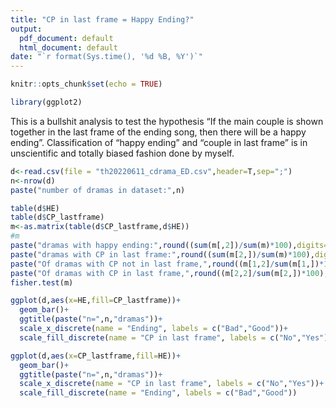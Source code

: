 ```yaml
---
title: "CP in last frame = Happy Ending?"
output:
  pdf_document: default
  html_document: default
date: "`r format(Sys.time(), '%d %B, %Y')`"
---
```


```r
knitr::opts_chunk$set(echo = TRUE)
```

```r
library(ggplot2)
```
This is a bullshit analysis to test the hypothesis "If the main couple is shown together in the last frame of the ending song, then there will be a happy ending".
Classification of "happy ending" and "couple in last frame" is in unscientific and totally biased fashion done by myself.
```r
d<-read.csv(file = "th20220611_cdrama_ED.csv",header=T,sep=";")
n<-nrow(d)
paste("number of dramas in dataset:",n)
```
```r
table(d$HE)
table(d$CP_lastframe)
m<-as.matrix(table(d$CP_lastframe,d$HE))
#m
paste("dramas with happy ending:",round((sum(m[,2])/sum(m)*100),digits=2),"%")
paste("dramas with CP in last frame:",round((sum(m[2,])/sum(m)*100),digits=2),"%")
paste("Of dramas with CP not in last frame,",round((m[1,2]/sum(m[1,])*100),digits=2),"% have a happy ending")
paste("Of dramas with CP in last frame,",round((m[2,2]/sum(m[2,])*100),digits=2),"% have a happy ending")
fisher.test(m)
```
```r
ggplot(d,aes(x=HE,fill=CP_lastframe))+
  geom_bar()+
  ggtitle(paste("n=",n,"dramas"))+
  scale_x_discrete(name = "Ending", labels = c("Bad","Good"))+
  scale_fill_discrete(name = "CP in last frame", labels = c("No","Yes"))
```


```r
ggplot(d,aes(x=CP_lastframe,fill=HE))+
  geom_bar()+
  ggtitle(paste("n=",n,"dramas"))+
  scale_x_discrete(name = "CP in last frame", labels = c("No","Yes"))+
  scale_fill_discrete(name = "Ending", labels = c("Bad","Good"))
```


